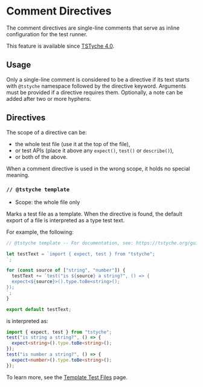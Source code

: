 
# Comment Directives

The comment directives are single-line comments that serve as inline configuration for the test runner.

<Note>

This feature is available since [TSTyche 4.0](../releases/tstyche-4.mdx).

</Note>

## Usage

Only a single-line comment is considered to be a directive if its text starts with `@tstyche` namespace followed by the directive keyword. Arguments must be provided if a directive requires them. Optionally, a note can be added after two or more hyphens.

## Directives

The scope of a directive can be:

- the whole test file (use it at the top of the file),
- or test APIs (place it above any `expect()`, `test()` or `describe()`),
- or both of the above.

<Warning>

When a comment directive is used in the wrong scope, it holds no special meaning.

</Warning>

### `// @tstyche template`

- Scope: the whole file only

Marks a test file as a template. When the directive is found, the default export of a file is interpreted as a type test text.

For example, the following:

```ts
// @tstyche template -- For documentation, see: https://tstyche.org/guide/template-test-files

let testText = `import { expect, test } from "tstyche";
`;

for (const source of ["string", "number"]) {
  testText += `test("is ${source} a string?", () => {
  expect<${source}>().type.toBe<string>();
});
`;
}

export default testText;
```

is interpreted as:

```ts
import { expect, test } from "tstyche";
test("is string a string?", () => {
  expect<string>().type.toBe<string>();
});
test("is number a string?", () => {
  expect<number>().type.toBe<string>();
});
```

To learn more, see the [Template Test Files](../guide/template-test-files.mdx) page.
